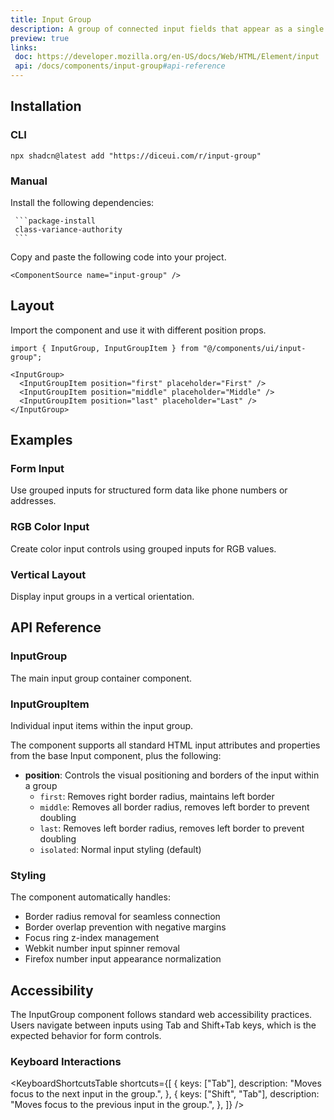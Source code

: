 ```yaml
---
title: Input Group
description: A group of connected input fields that appear as a single visual unit.
preview: true
links:
 doc: https://developer.mozilla.org/en-US/docs/Web/HTML/Element/input
 api: /docs/components/input-group#api-reference
---
```


<ComponentTabs name="input-group-demo" />

## Installation

### CLI

```package-install
npx shadcn@latest add "https://diceui.com/r/input-group"
```

### Manual

<Steps>
  <Step>
     Install the following dependencies:

     ```package-install
     class-variance-authority
     ```
  </Step>
  <Step>
    Copy and paste the following code into your project.

    <ComponentSource name="input-group" />
  </Step>
</Steps>

## Layout

Import the component and use it with different position props.

```tsx
import { InputGroup, InputGroupItem } from "@/components/ui/input-group";

<InputGroup>
  <InputGroupItem position="first" placeholder="First" />
  <InputGroupItem position="middle" placeholder="Middle" />
  <InputGroupItem position="last" placeholder="Last" />
</InputGroup>
```

## Examples

### Form Input

Use grouped inputs for structured form data like phone numbers or addresses.

<ComponentTabs name="input-group-form-demo" />

### RGB Color Input

Create color input controls using grouped inputs for RGB values.

<ComponentTabs name="input-group-rgb-demo" />

### Vertical Layout

Display input groups in a vertical orientation.

<ComponentTabs name="input-group-vertical-demo" />

## API Reference

### InputGroup

The main input group container component.

<AutoTypeTable
  path="./types/docs/input-group.ts"
  name="InputGroupRootProps"
/>

### InputGroupItem

Individual input items within the input group.

<AutoTypeTable
  path="./types/docs/input-group.ts"
  name="InputGroupItemProps"
/>

The component supports all standard HTML input attributes and properties from the base Input component, plus the following:

- **position**: Controls the visual positioning and borders of the input within a group
  - `first`: Removes right border radius, maintains left border
  - `middle`: Removes all border radius, removes left border to prevent doubling
  - `last`: Removes left border radius, removes left border to prevent doubling  
  - `isolated`: Normal input styling (default)

### Styling

The component automatically handles:
- Border radius removal for seamless connection
- Border overlap prevention with negative margins
- Focus ring z-index management
- Webkit number input spinner removal
- Firefox number input appearance normalization

## Accessibility

The InputGroup component follows standard web accessibility practices. Users navigate between inputs using Tab and Shift+Tab keys, which is the expected behavior for form controls.

### Keyboard Interactions

<KeyboardShortcutsTable
  shortcuts={[
    {
      keys: ["Tab"],
      description: "Moves focus to the next input in the group.",
    },
    {
      keys: ["Shift", "Tab"],
      description: "Moves focus to the previous input in the group.",
    },
  ]}
/>

